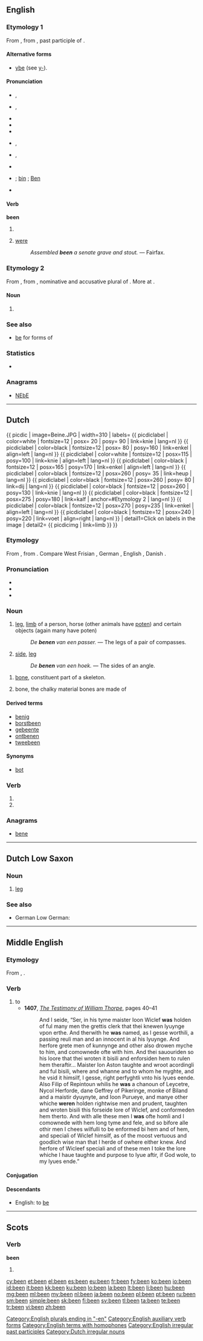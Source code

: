 {{also|ben|Ben}}
==English==
{{wikipedia}}

===Etymology 1===
From {{etyl|enm}} {{term|ybeen||lang=enm}}, from {{etyl|ang}} {{term|gebeon|ġebēon|lang=ang}}, past participle of {{term|beon-wesan|bēon|to be|lang=ang}}. 

====Alternative forms====
* {{sense|obsolete}} [[ybe]] (see [[y-]]).

====Pronunciation====
* {{a|RP|stressed}} {{IPA|/ˈbiːn/}}, {{X-SAMPA|/"bi:n/}}
* {{a|RP|unstressed}} {{IPA|/bin/}}, {{X-SAMPA|/bin/}}
* {{audio|En-uk-been.ogg|Audio (UK)}}
* {{homophones|bean|lang=en}}
* {{rhymes|iːn}}
* {{a|GenAm|stressed}} {{IPA|/ˈbɪn/}}, {{X-SAMPA|/"bIn/}}
* {{a|GenAm|unstressed}} {{IPA|/bɪn/}}, {{X-SAMPA|/bIn/}}
* {{audio|en-us-been.ogg|Audio (US)}}
* {{homophones|bean}}; [[bin]] {{qualifier|US accent}}; [[Ben]] {{qualifier|US accent}}
* {{rhymes|ɪn}}

====Verb====
'''been'''

# {{past participle of|be||lang=en}}
# {{obsolete}} [[were]]
#: ''Assembled '''been''' a senate grave and stout.'' &mdash; Fairfax.
<!-- Translations belong at [[be]] -->

===Etymology 2===
From {{etyl|enm}}, from {{etyl|ang}} {{term|beon|bēon|bees|lang=ang}}, nominative and accusative plural of {{term|beo|bēo|bee|lang=ang}}. More at {{l/en|bee}}.

====Noun====
{{head|en|plural}}

# {{context|UK|_|dialectal}} {{plural of|bee|lang=en}}

[[Category:English plurals ending in "-en"]]

===See also===
* [[be#Inflection|be]] for forms of {{term|be|lang=en}}

===Statistics===
* {{rank|who|said|would|46|been|will|no|them}}

===Anagrams===
* [[NEbE#English|NEbE]]

[[Category:English auxiliary verb forms]]
[[Category:English terms with homophones]]
[[Category:English irregular past participles]]

----

==Dutch==
{{ picdic
| image=Beine.JPG
| width=310
| labels=
<!-- Paard -->
{{ picdiclabel | color=white | fontsize=12 | posx= 20 | posy= 90 | link=knie | lang=nl }}
{{ picdiclabel | color=black | fontsize=12 | posx= 80 | posy=160 | link=enkel | align=left | lang=nl }}
<!-- Wolf -->
{{ picdiclabel | color=white | fontsize=12 | posx=115 | posy=100 | link=knie | align=left | lang=nl }}
{{ picdiclabel | color=black | fontsize=12 | posx=165 | posy=170 | link=enkel | align=left | lang=nl }}
<!-- Mens -->
{{ picdiclabel | color=black | fontsize=12 | posx=260 | posy= 35 | link=heup | lang=nl }}
{{ picdiclabel | color=black | fontsize=12 | posx=260 | posy= 80 | link=dij | lang=nl }}
{{ picdiclabel | color=black | fontsize=12 | posx=260 | posy=130 | link=knie | lang=nl }}
{{ picdiclabel | color=black | fontsize=12 | posx=275 | posy=180 | link=kalf | anchor=#Etymology 2 | lang=nl }}
{{ picdiclabel | color=black | fontsize=12 | posx=270 | posy=235 | link=enkel | align=left | lang=nl }}
{{ picdiclabel | color=black | fontsize=12 | posx=240 | posy=220 | link=voet | align=right | lang=nl }}
| detail1=Click on labels in the image
| detail2=
{{ picdicimg | link=limb }}
}}
===Etymology===
From {{etyl|odt|nl}} {{recons|ben|bēn|lang=odt}}, from {{etyl|gem-pro|nl}} {{recons|bainan|lang=gem-pro}}. Compare West Frisian {{term|bien|lang=fy}}, German {{term|Bein|lang=de}}, English {{term|bone|lang=en}}, Danish {{term|ben|lang=da}}.

===Pronunciation===
* {{rhymes|eːn|lang=nl}}
* {{IPA|/beːn/|lang=nl}}
* {{audio|Nl-been.ogg|audio}}

===Noun===
{{nl-noun|n|benen|beentje}}

# {{anatomy|lang=nl}} [[leg]], [[limb]] of a person, horse (other animals have [[poten]]) and certain objects (again many have poten)
#: ''De '''benen''' van een passer.'' &mdash; The legs of a pair of compasses.
# {{mathematics|lang=nl}} [[side]], [[leg]]
#: ''De '''benen''' van een hoek.'' &mdash; The sides of an angle.

{{nl-noun|n|beenderen|pl2=benen|beentje}}

# [[bone]], constituent part of a skeleton.
# {{uncountable|lang=nl}} bone, the chalky material bones are made of

====Derived terms====
{{top4}}
* [[benig]]
* [[borstbeen]]
* [[gebeente]]
* [[ontbenen]]
* [[tweebeen]]
{{bottom}}

====Synonyms====
* {{sense|bone}} [[bot]]

===Verb===
{{head|nl}}

# {{nl-verb-form|p=1|n=sg|t=pres|m=ind|benen}}
# {{nl-verb-form|m=imp|benen}}

===Anagrams===
* [[bene#Dutch|bene]]

[[Category:Dutch irregular nouns]]

----

==Dutch Low Saxon==

===Noun===
{{head|nds-nl|noun}}

# [[leg]]

===See also===
* German Low German: {{l|nds-de|Been}}

----

==Middle English==

===Etymology===
From {{etyl|ang|enm}} {{term|beon|lang=ang}}, {{term|wesan|lang=ang}}.

===Verb===
{{head|enm|verb}}

# to {{l/en|be}}
#* '''1407''', ''[[w:The Testimony of William Thorpe|The Testimony of William Thorpe]]'', pages 40–41
#*: And I seide, “Ser, in his tyme maister Ioon Wiclef '''was''' holden of ful many men the grettis clerk that thei knewen lyuynge vpon erthe. And therwith he '''was''' named, as I gesse worthili, a passing reuli man and an innocent in al his lyuynge. And herfore grete men of kunnynge and other also drowen myche to him, and comownede ofte with him. And thei sauouriden so his loore that thei wroten it bisili and enforsiden hem to rulen hem theraftir… Maister Ion Aston taughte and wroot acordingli and ful bisili, where and whanne and to whom he myghte, and he vsid it himsilf, I gesse, right perfyghtli vnto his lyues eende. Also Filip of Repintoun whilis he '''was''' a chanoun of Leycetre, Nycol Herforde, dane Geffrey of Pikeringe, monke of Biland and a maistir dyuynyte, and Ioon Purueye, and manye other whiche '''weren''' holden rightwise men and prudent, taughten and wroten bisili this forseide lore of Wiclef, and conformeden hem therto. And with alle these men I '''was''' ofte homli and I comownede with hem long tyme and fele, and so bifore alle othir men I chees wilfulli to be enformed bi hem and of hem, and speciali of Wiclef himsilf, as of the moost vertuous and goodlich wise man that I herde of owhere either knew. And herfore of Wicleef speciali and of these men I toke the lore whiche I haue taughte and purpose to lyue aftir, if God wole, to my lyues ende.”

====Conjugation====
{{enm-conj|type=strong|em, am, be|arn, sind, beeþ|art, bist|arn, sind, beeþ|is, beeþ|arn, sind, beeþ|be|been|beende, beinge|(y)been|was|weren|werest|weren|was|weren|wer(e)|weren|be|been}}

====Descendants====
* English: to [[be]]

----

==Scots==

===Verb===
'''been'''

# {{past participle of|be|lang=sco}}

[[cy:been]]
[[et:been]]
[[el:been]]
[[es:been]]
[[eu:been]]
[[fr:been]]
[[fy:been]]
[[ko:been]]
[[io:been]]
[[id:been]]
[[it:been]]
[[kk:been]]
[[ku:been]]
[[lo:been]]
[[la:been]]
[[lt:been]]
[[li:been]]
[[hu:been]]
[[mg:been]]
[[ml:been]]
[[my:been]]
[[nl:been]]
[[ja:been]]
[[no:been]]
[[pl:been]]
[[pt:been]]
[[ru:been]]
[[sm:been]]
[[simple:been]]
[[sk:been]]
[[fi:been]]
[[sv:been]]
[[tl:been]]
[[ta:been]]
[[te:been]]
[[tr:been]]
[[vi:been]]
[[zh:been]]
